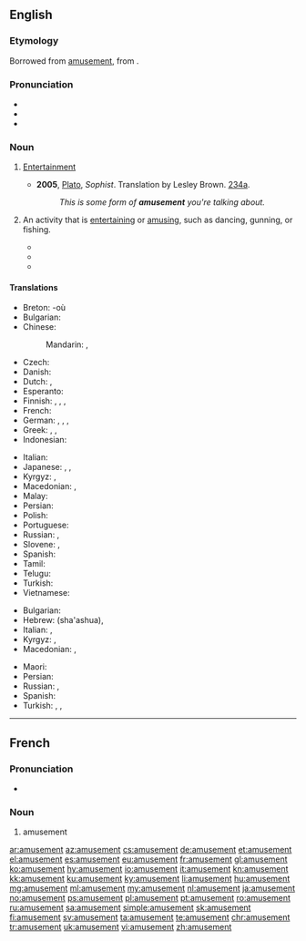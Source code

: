 ==English==

===Etymology===
Borrowed from {{etyl|fr|en}} [[#French|amusement]], from {{suffix|amuse|ment}}.

===Pronunciation===
* {{IPA|/əˈmjuzmənt/}}
* {{audio|en-us-amusement.ogg|Audio (US)|lang=en}}
* {{hyphenation|a|muse|ment|lang=en}}

===Noun===
{{en-noun|~}}

# {{context|uncountable|lang=en}} [[entertainment|Entertainment]]
#* '''2005''', [[w:Plato|Plato]], ''Sophist''.  Translation by Lesley Brown. [[w:Stephanus pagination|234a]].
#*: ''This is some form of '''amusement''' you're talking about.''
# {{context|countable|lang=en}} An activity that is [[entertaining]] or [[amuse|amusing]], such as dancing, gunning, or fishing.
#* {{quote-book|passage="What a charming '''amusement''' for young people this is, Mr. Darcy! There is nothing like dancing after all. I consider it as one of the first refinements of polished society."|title=[[S:Pride and Prejudice/Chapter 6|Pride and Prejudice]]|author=Jane Austen|year=1813}}
#* {{quote-book|passage=His chief '''amusements''' were gunning and fishing, or sauntering along the beach and through the myrtles, in quest of shells or entomological specimens--his collection of the latter might have been envied by a Swammerdamm.|year=1843|title=[[S:The Gold-Bug|The Gold-Bug]]|author=Edgar Allan Poe}}
#* {{quote-book|passage=The Cat was sour-tempered and grumpy, at first, but before they had journeyed far, the crystal creature had discovered a fine '''amusement'''. The long tails of the monkeys were constantly sticking through the bars of their cage, and when they did, the Glass Cat would slyly seize the tails in her paws and pull them.|year=1919|title=[[S:The Magic of Oz/Chapter 20|The Magic of Oz]]|author=L. Frank Baum}}

====Translations====
{{trans-top|entertainment}}
* Breton: {{t+|br|diduamant|m}} -où
* Bulgarian: {{t+|bg|забавление|n}}
* Chinese:
*: Mandarin: {{t|cmn|娛樂|sc=Hani}}, {{t+|cmn|娱乐|tr=yúlè|sc=Hani}} <!-- removed Zhuyin (ㄩˊㄌㄜˋ) -->
* Czech: {{t|cs|zábava|f}}
* Danish: {{t|da|underholdning|c}}
* Dutch: {{t+|nl|amusement|n}}, {{t+|nl|vertier|n}}
* Esperanto: {{t|eo|amuzado}}
* Finnish: {{t+|fi|huvi}}, {{t+|fi|huvitus}}, {{t|fi|huvittuneisuus}}, {{t+|fi|hilpeys}}
* French: {{t+|fr|amusement|m}}
* German: {{t+|de|Amüsement|n}} {{qualifier|obsolete}}, {{t|de|Entertainment|n}} {{qualifier|colloquial}}, {{t+|de|Unterhaltung|f}}, {{t+|de|Vergnügen|n}}
* Greek: {{t+|el|διασκέδαση|f|tr=diaskédasi}}, {{t+|el|ψυχαγωγία|f|tr=psychagogía}}, {{t+|el|αναψυχή|f|tr=anapsychí}}
* Indonesian: {{t+|id|hiburan}}
{{trans-mid}}
* Italian: {{t+|it|divertimento|m}}
* Japanese: {{t+|ja|娯楽|tr=ごらく, goraku|sc=Jpan}}, {{t|ja|アミューズメント|tr=amyūzumento|sc=Jpan}}, {{t+|ja|遊び|tr=asobi|sc=Jpan}}
* Kyrgyz: {{t+|ky|эрмек}}, {{t+|ky|оюн-зоок}} 
* Macedonian: {{t|mk|забава|f|tr=zábava|sc=Cyrl}}, {{t|mk|разонода|f|tr=razónoda|sc=Cyrl}}
* Malay: {{t|ms|hiburan}}
* Persian: {{t|fa|شادی خوشحالی خوشی مسرت|sc=fa-Arab}}
* Polish: {{t+|pl|zabawa|f}}
* Portuguese: {{t+|pt|divertimento|m}}
* Russian: {{t+|ru|развлечение|n|sc=Cyrl|tr=razvlečénije}}, {{t+|ru|забава|f|tr=zabáva|sc=Cyrl}}
* Slovene: {{t+|sl|zabava|f}}, {{t|sl|razvedrilo|n}}
* Spanish: {{t+|es|divertimiento|m}}
* Tamil: {{t+|ta|கேளிக்கை|sc=Taml}}
* Telugu: {{t+|te|వినోదం|sc=Telu}}
* Turkish: {{t+|tr|eğlence}}
* Vietnamese: {{t+|vi|hài hước|alt=sự hài hước}}
{{trans-bottom}}

{{trans-top|an activity that is entertaining or amusing}}
* Bulgarian: {{t+|bg|развлечение}}
* Hebrew: {{t|he|שעשוע|m}} (sha'ashua), {{t|he|כיוף|m}}
* Italian: {{t+|it|intrattenimento|m}}, {{t+|it|festeggiamento|m}}
* Kyrgyz: {{t+|ky|көңүл ачуу}}, {{t+|ky|эриккенди жазуу}}
* Macedonian: {{t|mk|забава|f|tr=zábava|sc=Cyrl}}, {{t|mk|разонода|f|tr=razónoda|sc=Cyrl}}
{{trans-mid}}
* Maori: {{t|mi|harakoa}}
* Persian: {{t+|fa|سرگرمی|sc=fa-Arab}}
* Russian: {{t+|ru|развлечение|n|sc=Cyrl|tr=razvlečénije}}, {{t+|ru|забава|f|tr=zabáva}}
* Spanish: {{t+|es|diversión|f}}
* Turkish: {{t+|tr|etkinlik}}, {{t+|tr|uğraşı}}, {{t+|tr|eğlenti}}
{{trans-bottom}}


----

==French==

===Pronunciation===
* {{audio|Fr-amusement.ogg|audio|lang=fr}}

===Noun===
{{fr-noun|m}}

# amusement

[[ar:amusement]]
[[az:amusement]]
[[cs:amusement]]
[[de:amusement]]
[[et:amusement]]
[[el:amusement]]
[[es:amusement]]
[[eu:amusement]]
[[fr:amusement]]
[[gl:amusement]]
[[ko:amusement]]
[[hy:amusement]]
[[io:amusement]]
[[it:amusement]]
[[kn:amusement]]
[[kk:amusement]]
[[ku:amusement]]
[[ky:amusement]]
[[li:amusement]]
[[hu:amusement]]
[[mg:amusement]]
[[ml:amusement]]
[[my:amusement]]
[[nl:amusement]]
[[ja:amusement]]
[[no:amusement]]
[[ps:amusement]]
[[pl:amusement]]
[[pt:amusement]]
[[ro:amusement]]
[[ru:amusement]]
[[sa:amusement]]
[[simple:amusement]]
[[sk:amusement]]
[[fi:amusement]]
[[sv:amusement]]
[[ta:amusement]]
[[te:amusement]]
[[chr:amusement]]
[[tr:amusement]]
[[uk:amusement]]
[[vi:amusement]]
[[zh:amusement]]